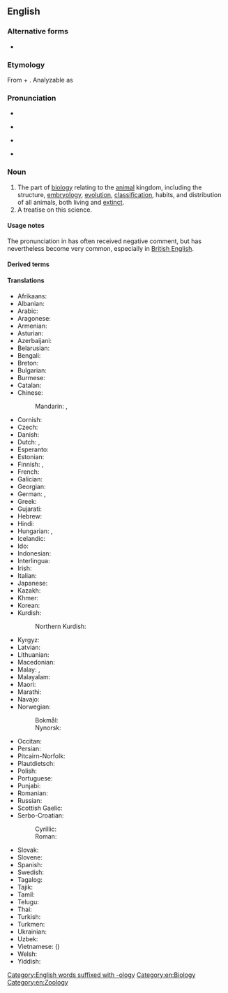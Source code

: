 {{also|zoölogy}}
==English==
{{wikipedia}}
{{wikiversity lecture}}

===Alternative forms===
* {{l|en|zoölogy}}

===Etymology===
From {{etyl|grc|en}} {{m|grc|ζῷον||animal}} + {{m|grc|λόγος||knowledge}}. Analyzable as {{af|en|zoo-|-logy}}

===Pronunciation===
* {{enPR|zō-ŏl′-ə-jē|zo͞o-ŏl′-ə-jē}}
* {{a|UK}} {{IPA|en|/zəʊˈɒlədʒi/|/zuːˈɒlədʒi/}}
* {{a|US}} {{IPA|en|/zoʊˈɑlədʒi/|/zuˈɑlədʒi/}}
* {{rhymes|en|ɒlədʒi|s=4}}

===Noun===
{{en-noun|~}}

# The part of [[biology]] relating to the [[animal]] kingdom, including the structure, [[embryology]], [[evolution]], [[classification]], habits, and distribution of all animals, both living and [[extinct]].
# A treatise on this science.

====Usage notes====
The pronunciation in {{IPAchar|/zu-/}} has often received negative comment, but has nevertheless become very common, especially in [[British English]].

====Derived terms====
{{der3|en|zoological|zoologist|protozoology|cryptozoology|archaeozoology|mastozoology|paleozoology|archeozoology|malacozoology|cartozoology|ethnozoology|epizoology|anthrozoology|xenozoology|bryozoology|zoologically|zoologer|zoologic|zoologize}}

====Translations====
{{trans-top|science that studies the animal kingdom}}
* Afrikaans: {{t+|af|dierkunde}}
* Albanian: {{t|sq|zoologjia}}
* Arabic: {{t|ar|عِلْم اَلْحَيَوَان|m}}
* Aragonese: {{t|an|zoolochía|f}}
* Armenian: {{t+|hy|կենդանաբանություն}}
* Asturian: {{t|ast|zooloxía|f}}
* Azerbaijani: {{t|az|zoologiya}}
* Belarusian: {{t|be|заалогія|f}}
* Bengali: {{t|bn|প্রাণিবিজ্ঞান|sc=Beng}}
* Breton: {{t+|br|loenoniezh|f}}
* Bulgarian: {{t+|bg|зоология|f}}
* Burmese: {{t+|my|သတ္တဗေဒ|sc=Mymr}}
* Catalan: {{t+|ca|zoologia|f}}
* Chinese:
*: Mandarin: {{t+|cmn|動物學|sc=Hani}}, {{t+|cmn|动物学|tr=dòngwùxué|sc=Hani}}
* Cornish: {{t|kw|milonieth|f}}
* Czech: {{t+|cs|zoologie|f}}
* Danish: {{t+|da|zoologi|c}}
* Dutch: {{t+|nl|zoölogie}}, {{t+|nl|dierkunde}}
* Esperanto: {{t|eo|zoologio}}
* Estonian: {{t+|et|zooloogia}}
* Finnish: {{t+|fi|eläintiede}}, {{t+|fi|zoologia}}
* French: {{t+|fr|zoologie|f}}
* Galician: {{t+|gl|zooloxía|f}}
* Georgian: {{t|ka|ზოოლოგია}}
* German: {{t+|de|Zoologie|f}}, {{t|de|Tierkunde|f}}
* Greek: {{t+|el|ζωολογία|f}}
* Gujarati: {{t|gu|પ્રાણીશાસ્ત્ર|sc=Gujr}}
* Hebrew: {{t+|he|זואולוגיה|f|tr=zo'ológya}}
* Hindi: {{t|hi|प्राणि विज्ञान|m}}
* Hungarian: {{t+|hu|állattan}}, {{t+|hu|zoológia}}
* Icelandic: {{t+|is|dýrafræði|f}}
* Ido: {{t+|io|zoologio}}
* Indonesian: {{t+|id|zoologi}}
* Interlingua: {{t+|ia|zoologia}}
* Irish: {{t+|ga|zó-eolaíocht|f}}
* Italian: {{t+|it|zoologia|f}}
* Japanese: {{t+|ja|動物学|tr=どうぶつがく, dōbutsugaku}}
* Kazakh: {{t|kk|зоология|sc=Cyrl}}
* Khmer: {{t|km|សត្វវិទ្យា|tr=sat vityie|sc=Khmr}}
* Korean: {{t+|ko|동물학(動物學)}}
* Kurdish:
*: Northern Kurdish: {{t+|kmr|ajalnasî|f}}
{{trans-mid}}
* Kyrgyz: {{t+|ky|зоология|sc=Cyrl}}
* Latvian: {{t|lv|zooloģija|f}}
* Lithuanian: {{t+|lt|zoologija|f}}
* Macedonian: {{t|mk|зоологија|f}}
* Malay: {{t|ms|kaji haiwan}}, {{t|ms|zoologi}}
* Malayalam: {{t|ml|ജന്തുശാസ്ത്രം}}
* Maori: {{t|mi|mātai kīrehe}}
* Marathi: {{t|mr|प्राणिशास्त्र|sc=Deva}}
* Navajo: {{t|nv|naaldeehii naalkaah}}
* Norwegian:
*: Bokmål: {{t+|nb|zoologi|m}}
*: Nynorsk: {{t|nn|zoologi|m}}
* Occitan: {{t+|oc|zoologia|f}}
* Persian: {{t+|fa|جانورشناسی|tr=jânvar-šenâsi}}
* Pitcairn-Norfolk: {{t|pih|soo'ologii}}
* Plautdietsch: {{t|pdt|Tiakonst|f}}
* Polish: {{t+|pl|zoologia|f}}
* Portuguese: {{t+|pt|zoologia|f}}
* Punjabi: {{t|pa|ਜੰਤੂ ਵਿਗਿਆਨ|sc=Guru}}
* Romanian: {{t+|ro|zoologie|f}}
* Russian: {{t+|ru|зооло́гия|f}}
* Scottish Gaelic: {{t|gd|ainmh-eòlas|m}}
* Serbo-Croatian:
*: Cyrillic: {{t|sh|зоологија|f}}
*: Roman: {{t+|sh|zoologija|f}}
* Slovak: {{t|sk|zoológia|f}}
* Slovene: {{t+|sl|zoologija|f}}
* Spanish: {{t+|es|zoología|f}}
* Swedish: {{t+|sv|zoologi|c}}
* Tagalog: {{t|tl|dalubhayupan}}
* Tajik: {{t|tg|ҷонваршиносӣ}}
* Tamil: {{t+|ta|விலங்கியல்|sc=Taml}}
* Telugu: {{t+|te|జంతుశాస్త్రము}}
* Thai: {{t+|th|สัตววิทยา|tr=sàt wíttáyaa}}
* Turkish: {{t+|tr|zooloji}}
* Turkmen: {{t|tk|zoologiýa}}
* Ukrainian: {{t+|uk|зоологія|f}}
* Uzbek: {{t+|uz|zoologiya}}
* Vietnamese: {{t+|vi|động vật học}} ({{t|vi|動物學}})
* Welsh: {{t+|cy|sŵoleg|f}}
* Yiddish: {{t|yi|זאָאָלאָגיע|f}}
{{trans-bottom}}

[[Category:English words suffixed with -ology]]
[[Category:en:Biology]]
[[Category:en:Zoology]]